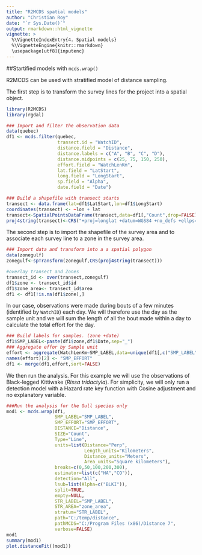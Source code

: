 ```yaml
---
title: "R2MCDS spatial models"
author: "Christian Roy"
date: "`r Sys.Date()`"
output: rmarkdown::html_vignette
vignette: >
  %\VignetteIndexEntry{4. Spatial models}
  %\VignetteEngine{knitr::rmarkdown}
  \usepackage[utf8]{inputenc}
---
```


##Startified models with `mcds.wrap()`

R2MCDS can be used with stratified model of distance sampling. 

The first step is to transform the survey lines for the project into a spatial object.


```r
library(R2MCDS)
library(rgdal)

### Import and filter the observation data
data(quebec)
df1 <- mcds.filter(quebec,
                   transect.id = "WatchID",
                   distance.field = "Distance",
                   distance.labels = c("A", "B", "C", "D"), 
                   distance.midpoints = c(25, 75, 150, 250),
                   effort.field = "WatchLenKm",
                   lat.field = "LatStart", 
                   long.field = "LongStart",
                   sp.field = "Alpha",
                   date.field = "Date")

### Build a shapefile with transect starts
transect <- data.frame(lat=df1$LatStart,lon=df1$LongStart)
coordinates(transect) <- ~lon + lat
transect<-SpatialPointsDataFrame(transect,data=df1[,"Count",drop=FALSE])
proj4string(transect)<-CRS("+proj=longlat +datum=WGS84 +no_defs +ellps=WGS84 +towgs84=0,0,0")
```


The second step is to import the shapefile of the survey area and to associate each survey line to a zone in the survey area.

```r
### Import data and transform into a a spatial polygon
data(zonegulf)
zonegulf<-spTransform(zonegulf,CRS(proj4string(transect)))

#overlay transect and Zones
transect_id <- over(transect,zonegulf)
df1$zone <- transect_id$id
df1$zone_area<- transect_id$area
df1 <- df1[!is.na(df1$zone),]

```

In our case, observations were made during bouts of a few minutes (identified by `WatchID`) each day. We will therefore use the day as the sample unit and we will sum the length of all the bout made within a day to calculate the total effort for the day.


```r
### Build labels for samples. (zone +date)
df1$SMP_LABEL<-paste(df1$zone,df1$Date,sep="_")
### Aggregate effor by Sample unit
effort <- aggregate(WatchLenKm~SMP_LABEL,data=unique(df1[,c("SMP_LABEL","WatchID","WatchLenKm")]),sum)
names(effort)[2] <- "SMP_EFFORT"
df1 <- merge(df1,effort,sort=FALSE)
```

We then run the analysis. For this example we will use the observations of Black-legged Kittiwake (*Rissa tridactyla*). For simplicity, we will only run a detection model with a Hazard rate key function with Cosine adjustment and no explanatory variable. 

```r
###Run the analysis for the Gull species only
mod1 <- mcds.wrap(df1,
                  SMP_LABEL="SMP_LABEL",
                  SMP_EFFORT="SMP_EFFORT",
                  DISTANCE="Distance",
                  SIZE="Count",
                  Type="Line",
                  units=list(Distance="Perp",
                             Length_units="Kilometers",
                             Distance_units="Meters",
                             Area_units="Square kilometers"),
                  breaks=c(0,50,100,200,300),
                  estimator=list(c("HA","CO")),
                  detection="All",
                  lsub=list(Alpha=c("BLKI")),
                  split=TRUE,
                  empty=NULL,
                  STR_LABEL="SMP_LABEL",
                  STR_AREA="zone_area",
                  stratum="STR_LABEL",
                  path="C:/temp/distance",
                  pathMCDS="C:/Program Files (x86)/Distance 7",
                  verbose=FALSE)
mod1
summary(mod1)
plot.distanceFit((mod1))

```




